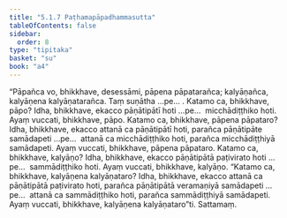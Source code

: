 ```yaml
---
title: "5.1.7 Paṭhamapāpadhammasutta"
tableOfContents: false
sidebar:
  order: 8
type: "tipitaka"
basket: "su"
book: "a4"
---
```



<DynamicBreadcrumb />

<Division number="207" book="a4" bookNo="15" page="545">

<Paragraph number="1346" book="a4">
“Pāpañca vo, bhikkhave, desessāmi, pāpena pāpatarañca; kalyāṇañca, kalyāṇena kalyāṇatarañca. Taṃ suṇātha …pe… .
</Paragraph>

<Paragraph number="1347" book="a4">
Katamo ca, bhikkhave, pāpo? Idha, bhikkhave, ekacco pāṇātipātī hoti …pe…  micchādiṭṭhiko hoti. Ayaṃ vuccati, bhikkhave, pāpo.
</Paragraph>

<Paragraph number="1348" book="a4">
Katamo ca, bhikkhave, pāpena pāpataro? Idha, bhikkhave, ekacco attanā ca pāṇātipātī hoti, parañca pāṇātipāte samādapeti …pe…  attanā ca micchādiṭṭhiko hoti, parañca micchādiṭṭhiyā samādapeti. Ayaṃ vuccati, bhikkhave, pāpena pāpataro.
</Paragraph>

<Paragraph number="1349" book="a4">
Katamo ca, bhikkhave, kalyāṇo? Idha, bhikkhave, ekacco pāṇātipātā paṭivirato hoti …pe…  sammādiṭṭhiko hoti. Ayaṃ vuccati, bhikkhave, kalyāṇo.
</Paragraph>

<Paragraph number="1350" book="a4">
“Katamo ca, bhikkhave, kalyāṇena kalyāṇataro? Idha, bhikkhave, ekacco attanā ca pāṇātipātā paṭivirato hoti, parañca pāṇātipātā veramaṇiyā samādapeti …pe…  attanā ca sammādiṭṭhiko hoti, parañca sammādiṭṭhiyā samādapeti. Ayaṃ vuccati, bhikkhave, kalyāṇena kalyāṇataro”ti.

</Paragraph>
</Division>

<Paragraph number="1351" type="center" book="a4">
Sattamaṃ.
</Paragraph>